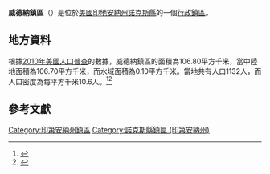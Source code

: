 {{noteTA
|G1=USState
|G2=地名
|G3=Unit
}}
{{Infobox settlement
|official_name            = 威德納鎮區
|native_name = Widner Township
|settlement_type          = [[行政鎮區|行政鎮區]]
|image_skyline            = 
|imagesize                = 
|image_map                = Map highlighting Widner Township, Knox County, Indiana.svg
|mapsize                  = 250px
|pushpin_map  =USA Indiana
|pushpin_label = 威德納鎮區
|pushpin_label_position   = top
|pushpin_map_caption      = 威德納鎮區在印地安納州的位置
|subdivision_type         = [[世界政區索引|國家]]
|subdivision_type1        = [[美国州份|州份]]
|subdivision_type2        = [[印地安納州行政区划|縣]]
|subdivision_name         = [[美国|美国]]
|subdivision_name1        = [[印地安納州|印地安納州]]
|subdivision_name2        = [[諾克斯縣_(印地安納州)|諾克斯縣]]
|elevation_ft             = 443
|elevation_m              = 135
|timezone                 = [[北美东部時區|北美东部時區]]
|area_total_km2           = 106.80
|area_land_km2            = 106.70
|area_water_km2           = 0.10
|area_total_sq_mi         = 
|area_land_sq_mi          = 
|area_water_sq_mi         = 
|population_as_of         = [[2010年美國人口普查|2010]]
|population_footnotes     = 
|population_total         = 1132
|population_density_km2   = auto
|population_density_sq_mi = auto
|utc_offset               = -5
|coordinates              = {{coord|38|51|52|N|87|20|34|W|type:city_region:US-AL_source:GNS-enwiki|display=inline,title}}
| coor_pinpoint           = 
| coordinates_footnotes   = 
|timezone_DST             = EDT
|utc_offset_DST           = -4
|postal_code_type         = [[美國郵區編號|郵區編號]]
|postal_code              = 
|area_code                = {{link-en|电话区号812|Area code 812|812}}
|blank_name = [[地名信息系统|GNIS ID]]
|blank_info = 454002
}}
'''威德納鎮區'''（{{lang-en|Widner Township}}）是位於[[美國|美國]][[印地安納州|印地安納州]][[諾克斯縣_(印地安納州)|諾克斯縣]]的一個[[行政鎮區|行政鎮區]]。

== 地方資料 ==
根據[[2010年美國人口普查|2010年美國人口普查]]的數據，威德納鎮區的面積為106.80平方千米，當中陸地面積為106.70平方千米，而水域面積為0.10平方千米。當地共有人口1132人，而人口密度為每平方千米10.6人。<ref name="GR8">{{cite web|url=http://factfinder2.census.gov|publisher=[[美国人口调查局|美国人口调查局]]|accessdate=2011-05-14|title=American FactFinder|archive-date=2013-09-11|archive-url=https://web.archive.org/web/20130911234518/http://factfinder2.census.gov/|dead-url=no}}</ref><ref>{{cite web|url=https://www.citypopulation.de/en/usa/illinois/admin/|title=USA: Illinois (Counties and Townships) - City Population|accessdate=2020-07-29|archive-date=2020-04-22|archive-url=https://web.archive.org/web/20200422090607/https://www.citypopulation.de/en/usa/illinois/admin/|dead-url=no}}</ref>

== 參考文獻 ==
{{reflist}}

{{諾克斯縣 (印地安納州)}}

{{DEFAULTSORT:Widner Township}}
[[Category:印第安納州鎮區|Category:印第安納州鎮區]]
[[Category:諾克斯縣鎮區_(印第安納州)|Category:諾克斯縣鎮區 (印第安納州)]]
{{Indiana-geo-stub}}
